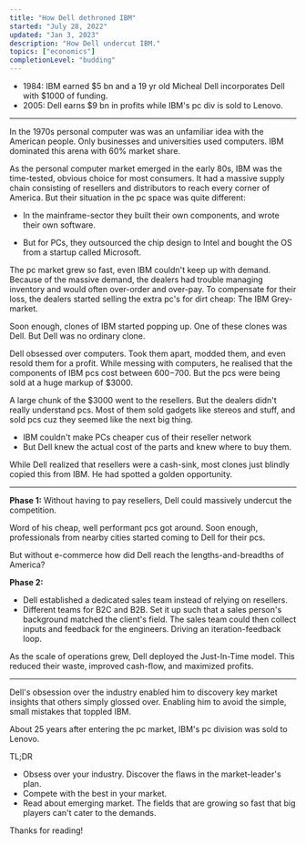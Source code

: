 ```yaml
---
title: "How Dell dethroned IBM"
started: "July 28, 2022"
updated: "Jan 3, 2023"
description: "How Dell undercut IBM."
topics: ["economics"]
completionLevel: "budding"
---
```


- 1984: IBM earned $5 bn and a 19 yr old Micheal Dell incorporates Dell with $1000 of funding.
- 2005: Dell earns $9 bn in profits while IBM's pc div is sold to Lenovo.

---

In the 1970s personal computer was was an unfamiliar idea with the American people. Only businesses and universities used computers. IBM dominated this arena with 60% market share.

As the personal computer market emerged in the early 80s, IBM was the time-tested, obvious choice for most consumers. It had a massive supply chain consisting of resellers and distributors to reach every corner of America. But their situation in the pc space was quite different:

- In the mainframe-sector they built their own components, and wrote their own software.

- But for PCs, they outsourced the chip design to Intel and bought the OS from a startup called Microsoft.

The pc market grew so fast, even IBM couldn't keep up with demand. Because of the massive demand, the dealers had trouble managing inventory and would often over-order and over-pay. To compensate for their loss, the dealers started selling the extra pc's for dirt cheap: The IBM Grey-market.

Soon enough, clones of IBM started popping up. One of these clones was Dell. But Dell was no ordinary clone.

Dell obsessed over computers. Took them apart, modded them, and even resold them for a profit. While messing with computers, he realised that the components of IBM pcs cost between $600-$700. But the pcs were being sold at a huge markup of $3000.

A large chunk of the $3000 went to the resellers. But the dealers didn't really understand pcs. Most of them sold gadgets like stereos and stuff, and sold pcs cuz they seemed like the next big thing.

- IBM couldn't make PCs cheaper cus of their reseller network
- But Dell knew the actual cost of the parts and knew where to buy them.

While Dell realized that resellers were a cash-sink, most clones just blindly copied this from IBM. He had spotted a golden opportunity.

---

**Phase 1:** Without having to pay resellers, Dell could massively undercut the competition.

Word of his cheap, well performant pcs got around. Soon enough, professionals from nearby cities started coming to Dell for their pcs.

But without e-commerce how did Dell reach the lengths-and-breadths of America?

**Phase 2:**

- Dell established a dedicated sales team instead of relying on resellers.
- Different teams for B2C and B2B. Set it up such that a sales person's background matched the client's field. The sales team could then collect inputs and feedback for the engineers. Driving an iteration-feedback loop.

As the scale of operations grew, Dell deployed the Just-In-Time model. This reduced their waste, improved cash-flow, and maximized profits.

---

Dell's obsession over the industry enabled him to discovery key market insights that others simply glossed over. Enabling him to avoid the simple, small mistakes that toppled IBM. 

About 25 years after entering the pc market, IBM's pc division was sold to Lenovo.

TL;DR

- Obsess over your industry. Discover the flaws in the market-leader's plan.
- Compete with the best in your market.
- Read about emerging market. The fields that are growing so fast that big players can't cater to the demands.

Thanks for reading!
